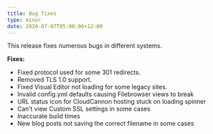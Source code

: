 ```yaml
---
title: Bug fixes
type: minor
date: 2020-07-07T05:00:00+12:00
---
```


This release fixes numerous bugs in different systems.

**Fixes:**

* Fixed protocol used for some 301 redirects.
* Removed TLS 1.0 support.
* Fixed Visual Editor not loading for some legacy sites.
* Invalid config.yml defaults causing Filebrowser views to break
* URL status icon for CloudCannon hosting stuck on loading spinner
* Can't view Custom SSL settings in some cases
* Inaccurate build times
* New blog posts not saving the correct filename in some cases
